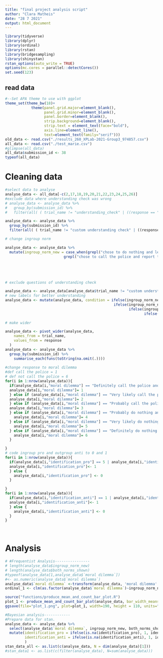 ---
title: "final project analysis script"
author: "Clara Matheis"
date: "28 7 2021"
output: html_document
---

```{r setup, include=FALSE}
library(tidyverse)
library(dplyr)
library(ordinal)
library(rstan)
library(bridgesampling)
library(shinystan)
rstan_options(auto_write = TRUE)
options(mc.cores = parallel::detectCores())
set.seed(123)


```

## read data
```{r}
#--Set APA theme to use with ggplot
theme_set(theme_bw(18)+
            theme(panel.grid.major=element_blank(),
                  panel.grid.minor=element_blank(),
                  panel.border=element_blank(),
                  strip.background=element_blank(),
                  strip.text = element_text(face="bold"),
                  axis.line=element_line(),
                  text=element_text(family="serif")))
old_data <- read.csv("./results_260_XPLab-2021-Group3_974857.csv")
all_data <- read.csv("./test_marie.csv")
#glimpse(all_data)
all_data$submission_id <- 38
typeof(all_data)
```
# Cleaning data
```{r}
#select data to analyse 
analyse_data <- all_data[-c(2,17,18,19,20,21,22,23,24,25,26)]
#exclude data where understanding check was wrong
# analyse_data <- analyse_data %>% 
#   group_by(submission_id) %>% 
#   filter(all( ( trial_name != "understanding_check" | ((response == "correct" & expected =="correct") | ( response == "incorrect" & expected == "incorrect")))))

analyse_data <- analyse_data %>%
  group_by(submission_id) %>%
  filter(all( ( trial_name != "custom understanding check" | ((response_claim1 == "true") & (response_claim2 == "false") & (response_claim3 == "false") & (response_claim4 == "false")))))

# change ingroup norm

analyse_data <- analyse_data %>%
  mutate(ingroup_norm_new = case_when(grepl("chose to do nothing and leave the robber alone.$",analyse_data$ingroup_norm) ~ 1,
                           grepl("chose to call the police and report the robber.$",analyse_data$ingroup_norm) ~ 0))





# exclude questions of understanding check

analyse_data <- analyse_data[analyse_data$trial_name != "custom understanding check", ]    
# new labels for better understanding
analyse_data <- mutate(analyse_data, condition = ifelse(ingroup_norm_new ==0 & both_norms_shown ==0, "Ingroup norm favoured, call police, only ingroup norm shown",
                                                  ifelse(ingroup_norm_new ==1 & both_norms_shown==0, "Ingroup norm favoured, leave robber alone, only ingroup norm shown",
                                                         ifelse(ingroup_norm_new ==1 & both_norms_shown==1, "Ingroup norm favoured, leaving robber alone, both norms shown",
                                                                ifelse(ingroup_norm_new ==0 & both_norms_shown ==1,"Ingroup norm favoured, calling the police, both norms shown",
                                                                       NA)))))
# make wider

analyse_data <- pivot_wider(analyse_data,
    names_from = trial_name,
    values_from = response
  )
analyse_data <- analyse_data %>% 
  group_by(submission_id) %>%
    summarise_each(funs(toString(na.omit(.))))
    
#change response to moral dilemma
#def call the police = 1
# def not call the police = 6
for(i in 1:nrow(analyse_data)){
  if(analyse_data[i,"moral dilemma"] == "Definitely call the police and report the robber"){
  analyse_data[i,"moral dilemma"]= 1
  } else if (analyse_data[i,"moral dilemma"] == "Very likely call the police and report the robber"){
  analyse_data[i,"moral dilemma"]= 2
  } else if (analyse_data[i,"moral dilemma"] == "Probably call the police and report the robber"){
  analyse_data[i,"moral dilemma"]= 3
  } else if (analyse_data[i,"moral dilemma"] == "Probably do nothing and the leave the robber alone"){
    analyse_data[i,"moral dilemma"]= 4
  } else if (analyse_data[i,"moral dilemma"] == "Very likely do nothing and the leave the robber alone"){
    analyse_data[i,"moral dilemma"]= 5
  } else if (analyse_data[i,"moral dilemma"] == "Definitely do nothing and leave the robber alone"){
    analyse_data[i,"moral dilemma"]= 6
  }

}
# code ingroup pro and outgroup anti to 0 and 1
for(i in 1:nrow(analyse_data)){
  if(analyse_data[i,"identification_pro"] == 5 | analyse_data[i,"identification_pro"] == 6 | analyse_data[i,"identification_pro"] == 7){
  analyse_data[i,"identification_pro"]<- 1
  } else {
    analyse_data[i,"identification_pro"] <- 0 
  }

}
for(i in 1:nrow(analyse_data)){
  if(analyse_data[i,"identification_anti"] == 1 | analyse_data[i,"identification_anti"] == 2 | analyse_data[i,"identification_anti"] == 3){
  analyse_data[i,"identification_anti"]<- 1
  } else {
    analyse_data[i,"identification_anti"] <- 0 
  }
}




```
# Analysis
```{r}
# #Frequentist Analysis----------------
# length(analyse_data$ingroup_norm_new)
# length(analyse_data$both_norms_shown)
#typeof(analyse_data[1,analyse_data$`moral dilemma`])
#<- as.numeric(analyse_data$`moral dilemma`)
analyse_data$`moral dilemma` <-transform(analyse_data, 'moral dilemma' = as.numeric('moral dilemma'))
ordinal_1 <- clm(as.factor(analyse_data$`moral dilemma`)~ingroup_norm_new*both_norms_shown, data=analyse_data)

source("functions/produce_mean_and_count_bar_plot.R")
plot_1 <- produce_mean_and_count_bar_plot(analyse_data, bar_width_means=0.5, bar_width_response=0.3)
ggsave(file="plot_1.png", plot=plot_1, width=190, height = 110, units="mm")

#Bayesian analysis------------
#Prepare data for stan.
analyse_data <- analyse_data %>%
  select(analyse_data$`moral dilemma`, ingroup_norm_new, both_norms_shown, identification_pro, identification_anti) %>% #select relevant columns
  mutate(identification_pro = ifelse(is.na(identification_pro), 1, identification_pro), #For the experiment we assumed that participants identified with the ingroup and not with the outgroup.
         identification_anti = ifelse(is.na(identification_anti), 1, identification_anti)
         )
stan_data_all <- as.list(c(analyse_data, N = dim(analyse_data)[1]))
#stan_data1 <- as.list(c(filter(analyse_data), N=sum(analyse_data)))

```

